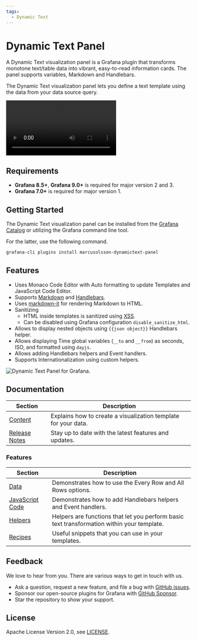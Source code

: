 ```yaml
---
tags:
  - Dynamic Text
---
```



# Dynamic Text Panel

A Dynamic Text visualization panel is a Grafana plugin that transforms monotone text/table data into vibrant, easy-to-read information cards. The panel supports variables, Markdown and Handlebars.

The Dynamic Text visualization panel lets you define a text template using the data from your data source query.

<Video
  src="https://www.youtube.com/embed/MpNZ4Yl-p0U"
  title="Markdown, HTML and Handlebars to transform data visualizations."
/>

## Requirements

- **Grafana 8.5+**, **Grafana 9.0+** is required for major version 2 and 3.
- **Grafana 7.0+** is required for major version 1.

## Getting Started

The Dynamic Text visualization panel can be installed from the [Grafana Catalog](https://grafana.com/grafana/plugins/marcusolsson-dynamictext-panel/) or utilizing the Grafana command line tool.

For the latter, use the following command.

```bash
grafana-cli plugins install marcusolsson-dynamictext-panel
```

## Features

- Uses Monaco Code Editor with Auto formatting to update Templates and JavaScript Code Editor.
- Supports [Markdown](https://commonmark.org/help/) and [Handlebars](https://handlebarsjs.com/guide/expressions.html#basic-usage).
- Uses [markdown-it](https://github.com/markdown-it/markdown-it) for rendering Markdown to HTML.
- Sanitizing
  - HTML inside templates is sanitized using [XSS](https://jsxss.com/en/index.html).
  - Can be disabled using Grafana configuration `disable_sanitize_html`.
- Allows to display nested objects using `{{json object}}` Handlebars helper.
- Allows displaying Time global variables (`__to` and `__from`) as seconds, ISO, and formatted using `dayjs`.
- Allows adding Handlebars helpers and Event handlers.
- Supports Internationalization using custom helpers.

<Image
  title="Dynamic Text Panel for Grafana."
  src="/img/plugins/volkovlabs-dynamictext-panel/screenshot.png"
/>

## Documentation

| Section                  | Description                                                    |
| ------------------------ | -------------------------------------------------------------- |
| [Content](content)       | Explains how to create a visualization template for your data. |
| [Release Notes](release) | Stay up to date with the latest features and updates.          |

### Features

| Section                 | Description                                                                                |
| ----------------------- | ------------------------------------------------------------------------------------------ |
| [Data](data)            | Demonstrates how to use the Every Row and All Rows options.                                |
| [JavaScript Code](code) | Demonstrates how to add Handlebars helpers and Event handlers.                             |
| [Helpers](helpers)      | Helpers are functions that let you perform basic text transformation within your template. |
| [Recipes](recipes)      | Useful snippets that you can use in your templates.                                        |

## Feedback

We love to hear from you. There are various ways to get in touch with us.

- Ask a question, request a new feature, and file a bug with [GitHub issues](https://github.com/volkovlabs/volkovlabs-dynamictext-panel/issues/new/choose).
- Sponsor our open-source plugins for Grafana with [GitHub Sponsor](https://github.com/sponsors/VolkovLabs).
- Star the repository to show your support.

## License

Apache License Version 2.0, see [LICENSE](https://github.com/volkovlabs/volkovlabs-dynamictext-panel/blob/main/LICENSE).
